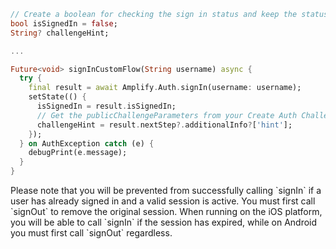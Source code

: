 ```dart
// Create a boolean for checking the sign in status and keep the status
bool isSignedIn = false;
String? challengeHint;

...

Future<void> signInCustomFlow(String username) async {
  try {
    final result = await Amplify.Auth.signIn(username: username);
    setState(() {
      isSignedIn = result.isSignedIn;
      // Get the publicChallengeParameters from your Create Auth Challenge Lambda
      challengeHint = result.nextStep?.additionalInfo?['hint'];
    });
  } on AuthException catch (e) {
    debugPrint(e.message);
  }
}
```

<Callout>
  Please note that you will be prevented from successfully calling `signIn` if a
  user has already signed in and a valid session is active. You must first call
  `signOut` to remove the original session. When running on the iOS platform,
  you will be able to call `signIn` if the session has expired, while on Android
  you must first call `signOut` regardless.
</Callout>
